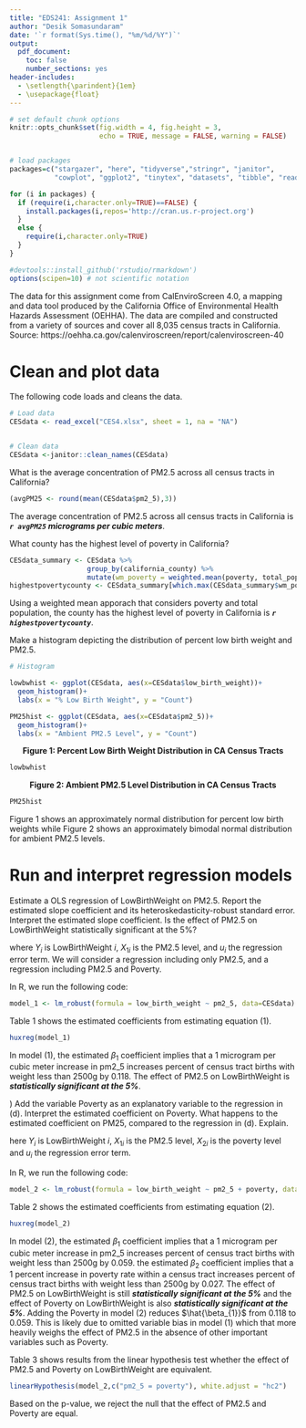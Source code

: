 ```yaml
---
title: "EDS241: Assignment 1"
author: "Desik Somasundaram"
date: '`r format(Sys.time(), "%m/%d/%Y")`'
output: 
  pdf_document:
    toc: false
    number_sections: yes
header-includes:
  - \setlength{\parindent}{1em}
  - \usepackage{float}
--- 
```

  
``` r

# set default chunk options
knitr::opts_chunk$set(fig.width = 4, fig.height = 3, 
                      echo = TRUE, message = FALSE, warning = FALSE)


# load packages
packages=c("stargazer", "here", "tidyverse","stringr", "janitor", 
           "cowplot", "ggplot2", "tinytex", "datasets", "tibble", "readxl","estimatr", "car", "huxtable")

for (i in packages) {
  if (require(i,character.only=TRUE)==FALSE) {
    install.packages(i,repos='http://cran.us.r-project.org')
  }
  else {
    require(i,character.only=TRUE)
  }
}

#devtools::install_github('rstudio/rmarkdown')
options(scipen=10) # not scientific notation


```

\noindent The data for this assignment come from CalEnviroScreen 4.0, a mapping and data tool produced by the California Office of Environmental Health Hazards Assessment (OEHHA). The data are compiled and constructed from a variety of sources and cover all 8,035 census tracts in California. Source: https://oehha.ca.gov/calenviroscreen/report/calenviroscreen-40

# Clean and plot data

\noindent The following code loads and cleans the data.

```r

# Load data
CESdata <- read_excel("CES4.xlsx", sheet = 1, na = "NA")


# Clean data
CESdata <-janitor::clean_names(CESdata)


```

\noindent What is the average concentration of PM2.5 across all census tracts in California? 

```r
(avgPM25 <- round(mean(CESdata$pm2_5),3))

```
The average concentration of PM2.5 across all census tracts in California is ***`r avgPM25` micrograms per cubic meters***. 


\noindent What county has the highest level of poverty in California?

```r
CESdata_summary <- CESdata %>% 
                   group_by(california_county) %>% 
                   mutate(wm_poverty = weighted.mean(poverty, total_population)) 
highestpovertycounty <- CESdata_summary[which.max(CESdata_summary$wm_poverty),3]
```
Using a weighted mean apporach that considers poverty and total population, the county has the highest level of poverty in California is ***`r highestpovertycounty`***. 


\noindent Make a histogram depicting the distribution of percent low birth weight and PM2.5. 

```r

# Histogram

lowbwhist <- ggplot(CESdata, aes(x=CESdata$low_birth_weight))+
  geom_histogram()+
  labs(x = "% Low Birth Weight", y = "Count") 

PM25hist <- ggplot(CESdata, aes(x=CESdata$pm2_5))+
  geom_histogram()+
  labs(x = "Ambient PM2.5 Level", y = "Count") 

```

\newpage
<center>**Figure 1: Percent Low Birth Weight Distribution in CA Census Tracts**</center>
```r
lowbwhist
```
\newpage
<center>**Figure 2: Ambient PM2.5 Level Distribution in CA Census Tracts**</center>
```r
PM25hist
```

\noindent Figure 1 shows an approximately normal distribution for percent low birth weights while Figure 2 shows an approximately bimodal normal distribution for ambient PM2.5 levels.

# Run and interpret regression models

\noindent Estimate a OLS regression of LowBirthWeight on PM2.5. Report the estimated slope
coefficient and its heteroskedasticity-robust standard error. Interpret the estimated slope
coefficient. Is the effect of PM2.5 on LowBirthWeight statistically significant at the 5%? 

\begin{align}
  Y_{i} = \beta_0 + \beta_1 X_{1i} + u_{i}
\end{align}

\noindent where $Y_{i}$ is LowBirthWeight $i$, $X_{1i}$ is the PM2.5 level, and $u_{i}$ the regression error term. We will consider a regression including only PM2.5, and a regression including PM2.5 and Poverty.

\medskip

\noindent In R, we run the following code: 

```r
model_1 <- lm_robust(formula = low_birth_weight ~ pm2_5, data=CESdata)
```

\noindent Table 1 shows the estimated coefficients from estimating equation (1). 

```r
huxreg(model_1)
```

\noindent In model (1), the estimated $\beta_{1}$ coefficient implies that a 1  microgram per cubic meter increase in pm2_5 increases percent of
census tract births with weight less than 2500g by 0.118. The effect of PM2.5 on LowBirthWeight is ***statistically significant at the 5%***.



\noindent ) Add the variable Poverty as an explanatory variable to the regression in (d). Interpret the
estimated coefficient on Poverty. What happens to the estimated coefficient on PM25,
compared to the regression in (d). Explain. 

\begin{align}
  Y_{i} = \beta_0 + \beta_1 X_{1i} + \beta_2 X_{2i} + u_{i}
\end{align}

\noindent here $Y_{i}$ is LowBirthWeight $i$, $X_{1i}$ is the PM2.5 level, $X_{2i}$ is the poverty level and $u_{i}$ the regression error term. 

\medskip

\noindent In R, we run the following code: 

```r

model_2 <- lm_robust(formula = low_birth_weight ~ pm2_5 + poverty, data=CESdata)

```

\noindent Table 2 shows the estimated coefficients from estimating equation (2). 

```r
huxreg(model_2)
```

\noindent In model (2), the estimated $\beta_{1}$ coefficient implies that a 1  microgram per cubic meter increase in pm2_5 increases percent of
census tract births with weight less than 2500g by 0.059. the estimated $\beta_{2}$ coefficient implies that a 1 percent increase in poverty rate within a census tract increases percent of census tract births with weight less than 2500g by 0.027. The effect of PM2.5 on LowBirthWeight is still ***statistically significant at the 5%*** and the effect of Poverty on LowBirthWeight is also ***statistically significant at the 5%***. Adding the Poverty in model (2) reduces $\hat{\beta_{1}}$ from 0.118 to 0.059. This is likely due to omitted variable bias in model (1) which that more heavily weighs the effect of PM2.5 in the absence of other important variables such as Poverty. 

\noindent Table 3 shows results from the linear hypothesis test whether the effect of PM2.5 and Poverty on LowBirthWeight are equivalent. 
```r
linearHypothesis(model_2,c("pm2_5 = poverty"), white.adjust = "hc2")
```

\noindent Based on the p-value, we reject the null that the effect of PM2.5 and Poverty are equal. 